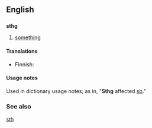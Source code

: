 ==English==

==={{abbreviation-old|en}}===
'''sthg'''

# {{internet slang}} [[something]]

====Translations====
{{trans-top|something}}
* Finnish: {{t-|fi|jtkn}}
{{trans-mid}}
{{trans-bottom}}

====Usage notes====
Used in dictionary usage notes; as in, "'''Sthg''' affected [[sb]]."

===See also===
[[sth]]